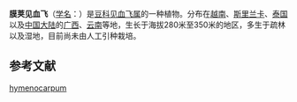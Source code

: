 {{Speciesbox
| status = NE
| status_system = iucn3.1
| image =
| taxon = Mezoneuron hymenocarpum
| authority =[[Wight|Wight]] & [[Arn.|Arn.]] ex [[Prain|Prain]], 1897
| synonyms ref={{r|powo}}
| synonyms={{taxon list
 |*''Caesalpinia hymenocarpa''| (Wight & Arn. ex Prain) [[Hattink|Hattink]], 1974
 |*''Mezoneuron laoticum''| [[Gagnep.|Gagnep.]], 1912
 }}
}}

'''膜荚见血飞'''（[[学名|学名]]：{{lang|la|''Mezoneuron hymenocarpum''}}）是[[豆科|豆科]][[见血飞属|见血飞属]]的一种植物{{r|powo}}。分布在[[越南|越南]]、[[斯里兰卡|斯里兰卡]]、[[泰国|泰国]]以及[[中国大陆|中国大陆]]的[[广西|广西]]、[[云南|云南]]等地，生长于海拔280米至350米的地区，多生于疏林以及湿地，目前尚未由人工引种栽培。{{r|bioinfo}}

== 参考文献 ==
{{reflist|refs=
<ref name="bioinfo">{{cite web| url =http://www.bioinfo.cn/db05/KmzwSpecies.php?action=view&id=3069| title =膜荚见血飞| work =《中国高等植物数据库全库》| publisher =中国科学院微生物研究所| author =昆明植物研究所| accessdate =2009-02-23| deadurl =yes| archiveurl =https://web.archive.org/web/20160305045410/http://www.bioinfo.cn/db05/KmzwSpecies.php?action=view&id=3069| archivedate =2016-03-05}}</ref>
<ref name="powo">{{cite web |title=''Mezoneuron hymenocarpum'' Wight & Arn. ex Prain |url=http://powo.science.kew.org/taxon/urn:lsid:ipni.org:names:60453103-2 |website=''Plants of the World Online'' |publisher=Kew Science |accessdate=2019-09-07 |archive-date=2020-02-25 |archive-url=https://web.archive.org/web/20200225055711/http://powo.science.kew.org/taxon/urn:lsid:ipni.org:names:60453103-2 |dead-url=no }}</ref>
}}
{{Taxonbar|from=Q15226381}}

[[Category:见血飞属|hymenocarpum]]


{{植物小作品}}